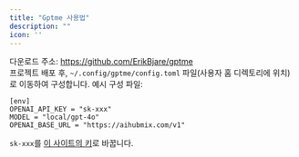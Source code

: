 ```yaml
---
title: "Gptme 사용법"
description: ""
icon: ''
---
```


다운로드 주소: https://github.com/ErikBjare/gptme  
프로젝트 배포 후, `~/.config/gptme/config.toml` 파일(사용자 홈 디렉토리에 위치)로 이동하여 구성합니다.
예시 구성 파일:
```
[env]
OPENAI_API_KEY = "sk-xxx"
MODEL = "local/gpt-4o"
OPENAI_BASE_URL = "https://aihubmix.com/v1"
```
`sk-xxx`를 [이 사이트의 키](https://aihubmix.com/token)로 바꿉니다.